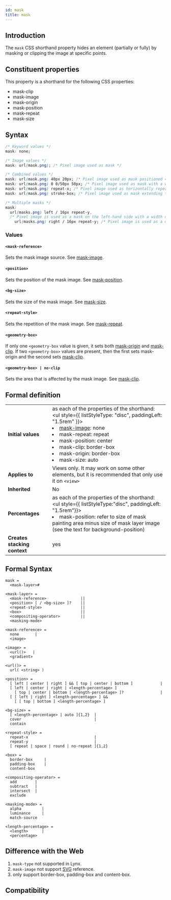 ```yaml
---
id: mask
title: mask
---
```


## Introduction

The `mask` CSS shorthand property hides an element (partially or fully) by masking or clipping the image at specific points.

## Constituent properties

This property is a shorthand for the following CSS properties:

- mask-clip
- mask-image
- mask-origin
- mask-position
- mask-repeat
- mask-size

## Syntax

```css
/* Keyword values */
mask: none;

/* Image values */
mask: url(mask.png); /* Pixel image used as mask */

/* Combined values */
mask: url(mask.png) 40px 20px; /* Pixel image used as mask positioned 40px from the top and 20px from the left */
mask: url(mask.png) 0 0/50px 50px; /* Pixel image used as mask with a width and height of 50px */
mask: url(mask.png) repeat-x; /* Pixel image used as horizontally repeated mask */
mask: url(mask.png) stroke-box; /* Pixel image used as mask extending to the box enclosed by the stroke */

/* Multiple masks */
mask:
  url(masks.png) left / 16px repeat-y,
  /* Pixel image is used as a mask on the left-hand side with a width of 16px */
    url(masks.png) right / 16px repeat-y; /* Pixel image is used as a mask on the right-hand side with a width of 16px */
```

### Values

#### `<mask-reference>`

Sets the mask image source. See [mask-image](./mask-image).

#### `<position>`

Sets the position of the mask image. See [mask-position](https://developer.mozilla.org/en-US/docs/Web/CSS/mask-position).

#### `<bg-size>`

Sets the size of the mask image. See [mask-size](https://developer.mozilla.org/en-US/docs/Web/CSS/mask-size).

#### `<repeat-style>`

Sets the repetition of the mask image. See [mask-repeat](https://developer.mozilla.org/en-US/docs/Web/CSS/mask-repeat).

#### `<geometry-box>`

If only one `<geometry-box` value is given, it sets both [mask-origin](https://developer.mozilla.org/en-US/docs/Web/CSS/mask-origin) and [mask-clip](https://developer.mozilla.org/en-US/docs/Web/CSS/mask-clip). If two `<geometry-box>` values are present, then the first sets mask-origin and the second sets [mask-clip](https://developer.mozilla.org/en-US/docs/Web/CSS/mask-clip).

#### `<geometry-box> | no-clip`

Sets the area that is affected by the mask image. See [mask-clip](https://developer.mozilla.org/en-US/docs/Web/CSS/mask-clip).

## Formal definition

|                              |                                                                                                                                                                                                                                                                                                                  |
| ---------------------------- | ---------------------------------------------------------------------------------------------------------------------------------------------------------------------------------------------------------------------------------------------------------------------------------------------------------------- |
| **Initial values**           | as each of the properties of the shorthand: <br/> <ul style={{ listStyleType: "disc", paddingLeft: "1.5rem" }}> <li> [mask-image](./mask-image): none</li> <li>mask-repeat: repeat</li><li>mask-position: center</li><li>mask-clip: border-box</li><li>mask-origin: border-box</li><li>mask-size: auto</li></ul> |
| **Applies to**               | Views only. It may work on some other elements, but it is recommended that only use it on <code>&lt;view&gt;</code>                                                                                                                                                                                              |
| **Inherited**                | No                                                                                                                                                                                                                                                                                                               |
| **Percentages**              | as each of the properties of the shorthand: <br/> <ul style={{ listStyleType:"disc", paddingLeft: "1.5rem"}}><li> mask-position: refer to size of mask painting area minus size of mask layer image (see the text for background-position)</li></ul>                                                             |
| **Creates stacking context** | yes                                                                                                                                                                                                                                                                                                              |

## Formal Syntax

```
mask = 
  <mask-layer>#  

<mask-layer> = 
  <mask-reference>               ||
  <position> [ / <bg-size> ]?    ||
  <repeat-style>                 ||
  <box>                          ||
  <compositing-operator>         ||
  <masking-mode>                

<mask-reference> = 
  none       |
  <image>    

<image> = 
  <url()>   |
  <gradient>  

<url()> = 
  url( <string> )

<position> = 
  [ left | center | right ] && [ top | center | bottom ]            |
  [ left | center | right | <length-percentage> ] 
    [ top | center | bottom | <length-percentage> ]?                |
  [ [ left | right ] <length-percentage> ] &&
    [ [ top | bottom ] <length-percentage> ]  

<bg-size> = 
  [ <length-percentage> | auto ]{1,2}  |
  cover                                |
  contain                              

<repeat-style> = 
  repeat-x                             |
  repeat-y                             |
  [ repeat | space | round | no-repeat ]{1,2}  

<box> = 
  border-box     |
  padding-box    |
  content-box    

<compositing-operator> = 
  add        |
  subtract   |
  intersect  |
  exclude    

<masking-mode> = 
  alpha         |
  luminance     |
  match-source  

<length-percentage> = 
  <length>      |
  <percentage>  

```

## Difference with the Web

1. `mask-type` not supported in Lynx.
2. `mask-image` not support [SVG]() reference.
3. only support border-box, padding-box and content-box.

## Compatibility


<LegacyCompatTable metadata="css/properties/mask" />
